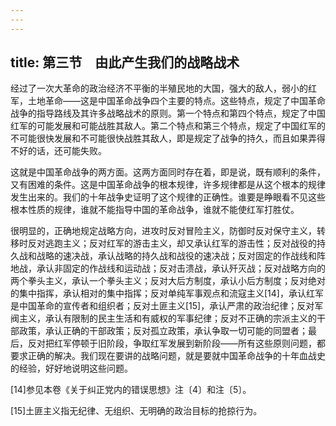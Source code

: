 ```yaml
---
---
---
```

title: 第三节　由此产生我们的战略战术
---




经过了一次大革命的政治经济不平衡的半殖民地的大国，强大的敌人，弱小的红军，土地革命——这是中国革命战争四个主要的特点。这些特点，规定了中国革命战争的指导路线及其许多战略战术的原则。第一个特点和第四个特点，规定了中国红军的可能发展和可能战胜其敌人。第二个特点和第三个特点，规定了中国红军的不可能很快发展和不可能很快战胜其敌人，即是规定了战争的持久，而且如果弄得不好的话，还可能失败。

这就是中国革命战争的两方面。这两方面同时存在着，即是说，既有顺利的条件，又有困难的条件。这是中国革命战争的根本规律，许多规律都是从这个根本的规律发生出来的。我们的十年战争史证明了这个规律的正确性。谁要是睁眼看不见这些根本性质的规律，谁就不能指导中国的革命战争，谁就不能使红军打胜仗。

很明显的，正确地规定战略方向，进攻时反对冒险主义，防御时反对保守主义，转移时反对逃跑主义；反对红军的游击主义，却又承认红军的游击性；反对战役的持久战和战略的速决战，承认战略的持久战和战役的速决战；反对固定的作战线和阵地战，承认非固定的作战线和运动战；反对击溃战，承认歼灭战；反对战略方向的两个拳头主义，承认一个拳头主义；反对大后方制度，承认小后方制度；反对绝对的集中指挥，承认相对的集中指挥；反对单纯军事观点和流寇主义[14]，承认红军是中国革命的宣传者和组织者；反对土匪主义[15]，承认严肃的政治纪律；反对军阀主义，承认有限制的民主生活和有威权的军事纪律；反对不正确的宗派主义的干部政策，承认正确的干部政策；反对孤立政策，承认争取一切可能的同盟者；最后，反对把红军停顿于旧阶段，争取红军发展到新阶段——所有这些原则问题，都要求正确的解决。我们现在要讲的战略问题，就是要就中国革命战争的十年血战史的经验，好好地说明这些问题。



[14]参见本卷《关于纠正党内的错误思想》注〔4〕和注〔5〕。

[15]土匪主义指无纪律、无组织、无明确的政治目标的抢掠行为。